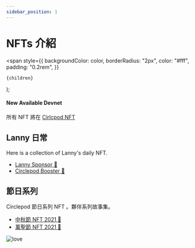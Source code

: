 ```yaml
---
sidebar_position: 1
---
```


# NFTs 介紹

  <span
    style={{
      backgroundColor: color,
      borderRadius: "2px",
      color: "#fff",
      padding: "0.2rem",
    }}
  >
    {children}
  </span>
);

#### New Available <Highlight color="#25c2a0">Devnet</Highlight>

所有 NFT 將在 [Cirlcpod NFT](https://nfts.circlepod.app/)

## Lanny 日常

Here is a collection of Lanny's daily NFT.

- [Lanny Sponsor 🍊](/docs/nfts/nft-series/daily#circlepod-sponsor-nft)
- [Circlepod Booster 🚀](/docs/nfts/nft-series/daily#circlepod-booster-nft)

## 節日系列
Circlepod 節日系列 NFT 。夥伴系列故事集。

- [中秋節 NFT 2021 🥮](/docs/nfts/nft-series/holiday-series#happy-moon-festival-nft)
- [萬聖節 NFT 2021 👻](/docs/nfts/nft-series/holiday-series#happy-halloween-nft)

![love](/img/love.gif)